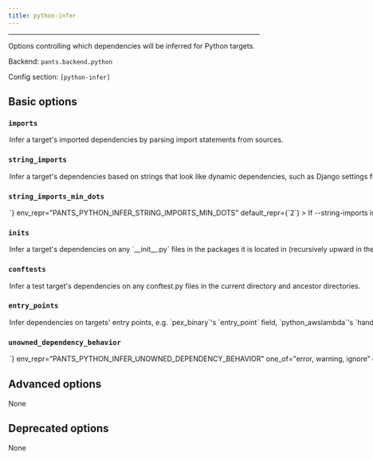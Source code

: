 ```yaml
---
title: python-infer
---
```



---

Options controlling which dependencies will be inferred for Python targets.

Backend: <span className="color--primary">`pants.backend.python`</span>

Config section: <span className="color--primary">`[python-infer]`</span>

<span className={styles.options}>

## Basic options

### `imports`

<Option
  cli_repr={`--[no-]python-infer-imports`}
  env_repr="PANTS_PYTHON_INFER_IMPORTS"
  default_repr={`True`}
>
  Infer a target&#x27;s imported dependencies by parsing import statements from
  sources.
</Option>

### `string_imports`

<Option
  cli_repr={`--[no-]python-infer-string-imports`}
  env_repr="PANTS_PYTHON_INFER_STRING_IMPORTS"
  default_repr={`False`}
>
  Infer a target&#x27;s dependencies based on strings that look like dynamic
  dependencies, such as Django settings files expressing dependencies as
  strings. To ignore any false positives, put `!{bad_address}` in the
  `dependencies` field of your target.
</Option>

### `string_imports_min_dots`

<Option
  cli_repr={`--python-infer-string-imports-min-dots=<int>`}
  env_repr="PANTS_PYTHON_INFER_STRING_IMPORTS_MIN_DOTS"
  default_repr={`2`}
>
  If --string-imports is True, treat valid-looking strings with at least this
  many dots in them as potential dynamic dependencies. E.g., `'foo.bar.Baz'`
  will be treated as a potential dependency if this option is set to 2 but not
  if set to 3.
</Option>

### `inits`

<Option
  cli_repr={`--[no-]python-infer-inits`}
  env_repr='PANTS_PYTHON_INFER_INITS'
  default_repr={`False`}
>
Infer a target&#x27;s dependencies on any `__init__.py` files in the packages it is located in (recursively upward in the directory structure).

Even if this is disabled, Pants will still include any ancestor `__init__.py` files, only they will not be &#x27;proper&#x27; dependencies, e.g. they will not show up in `./pants dependencies` and their own dependencies will not be used.

If you have empty `__init__.py` files, it&#x27;s safe to leave this option off; otherwise, you should enable this option.

</Option>

### `conftests`

<Option
  cli_repr={`--[no-]python-infer-conftests`}
  env_repr="PANTS_PYTHON_INFER_CONFTESTS"
  default_repr={`True`}
>
  Infer a test target&#x27;s dependencies on any conftest.py files in the
  current directory and ancestor directories.
</Option>

### `entry_points`

<Option
  cli_repr={`--[no-]python-infer-entry-points`}
  env_repr="PANTS_PYTHON_INFER_ENTRY_POINTS"
  default_repr={`True`}
>
  Infer dependencies on targets&#x27; entry points, e.g. `pex_binary`&#x27;s
  `entry_point` field, `python_awslambda`&#x27;s `handler` field and
  `python_distribution`&#x27;s `entry_points` field.
</Option>

### `unowned_dependency_behavior`

<Option
  cli_repr={`--python-infer-unowned-dependency-behavior=<UnownedDependencyUsage>`}
  env_repr="PANTS_PYTHON_INFER_UNOWNED_DEPENDENCY_BEHAVIOR"
  one_of="error, warning, ignore"
  default_repr={`ignore`}
>
  How to handle inferred dependencies that don&#x27;t have any owner.
</Option>

## Advanced options

None

## Deprecated options

None

</span>


